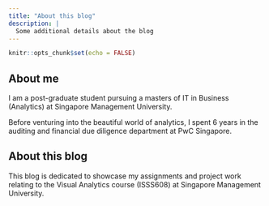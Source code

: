 ```yaml
---
title: "About this blog"
description: |
  Some additional details about the blog
---
```


```r
knitr::opts_chunk$set(echo = FALSE)
```

## About me
I am a post-graduate student pursuing a masters of IT in Business (Analytics) at Singapore Management University.

Before venturing into the beautiful world of analytics, I spent 6 years in the auditing and financial due diligence department at PwC Singapore. 


## About this blog
This blog is dedicated to showcase my assignments and project work relating to the Visual Analytics course (ISSS608) at Singapore Management University.